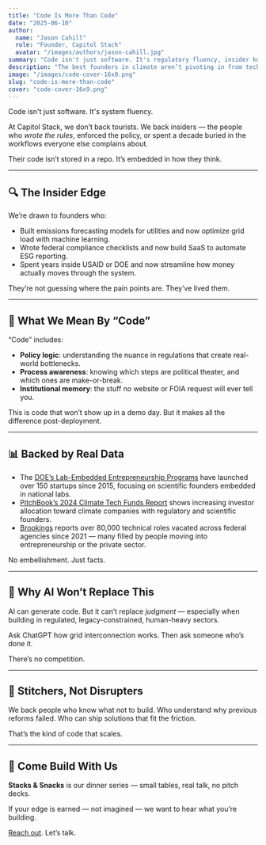 ```yaml
---
title: "Code Is More Than Code"
date: "2025-06-10"
author:
  name: "Jason Cahill"
  role: "Founder, Capitol Stack"
  avatar: "/images/authors/jason-cahill.jpg"
summary: "Code isn't just software. It's regulatory fluency, insider knowledge, and embedded judgment — the kind you can't fake or outsource."
description: "The best founders in climate aren’t pivoting in from tech. They’re insiders building systems they used to operate. Their edge isn’t just code. It’s knowing where the system breaks — and how to fix it."
image: "/images/code-cover-16x9.png"
slug: "code-is-more-than-code"
cover: "code-cover-16x9.png"
---
```


Code isn't just software. It's system fluency.

At Capitol Stack, we don’t back tourists. We back insiders — the people who *wrote the rules*, enforced the policy, or spent a decade buried in the workflows everyone else complains about.

Their code isn’t stored in a repo. It’s embedded in how they think.

---

## 🔍 The Insider Edge

We’re drawn to founders who:
- Built emissions forecasting models for utilities and now optimize grid load with machine learning.
- Wrote federal compliance checklists and now build SaaS to automate ESG reporting.
- Spent years inside USAID or DOE and now streamline how money actually moves through the system.

They’re not guessing where the pain points are. They’ve lived them.

---

## 🧠 What We Mean By “Code”

“Code” includes:
- **Policy logic**: understanding the nuance in regulations that create real-world bottlenecks.
- **Process awareness**: knowing which steps are political theater, and which ones are make-or-break.
- **Institutional memory**: the stuff no website or FOIA request will ever tell you.

This is code that won’t show up in a demo day. But it makes all the difference post-deployment.

---

## 📊 Backed by Real Data

- The [DOE’s Lab-Embedded Entrepreneurship Programs](https://www.energy.gov/eere/amo/lab-embedded-entrepreneurship-programs) have launched over 150 startups since 2015, focusing on scientific founders embedded in national labs.
- [PitchBook’s 2024 Climate Tech Funds Report](https://pitchbook.com/news/reports/2024-climate-tech-funds-report) shows increasing investor allocation toward climate companies with regulatory and scientific founders.
- [Brookings](https://www.brookings.edu/articles/rethinking-how-businesses-source-and-develop-their-workforce-amid-the-looming-talent-shortage/) reports over 80,000 technical roles vacated across federal agencies since 2021 — many filled by people moving into entrepreneurship or the private sector.

No embellishment. Just facts.

---

## 🤖 Why AI Won’t Replace This

AI can generate code. But it can’t replace *judgment* — especially when building in regulated, legacy-constrained, human-heavy sectors.

Ask ChatGPT how grid interconnection works. Then ask someone who’s done it.

There’s no competition.

---

## 🧵 Stitchers, Not Disrupters

We back people who know what not to build. Who understand why previous reforms failed. Who can ship solutions that fit the friction.

That’s the kind of code that scales.

---

## 🧠 Come Build With Us

**Stacks & Snacks** is our dinner series — small tables, real talk, no pitch decks.

If your edge is earned — not imagined — we want to hear what you’re building.

[Reach out](https://capitolstack.vc/contact). Let’s talk.
